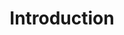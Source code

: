 ---
title: "Introduction"
description: "Description of your new file."
mode: "wide"
icon: "hand-wave"
---